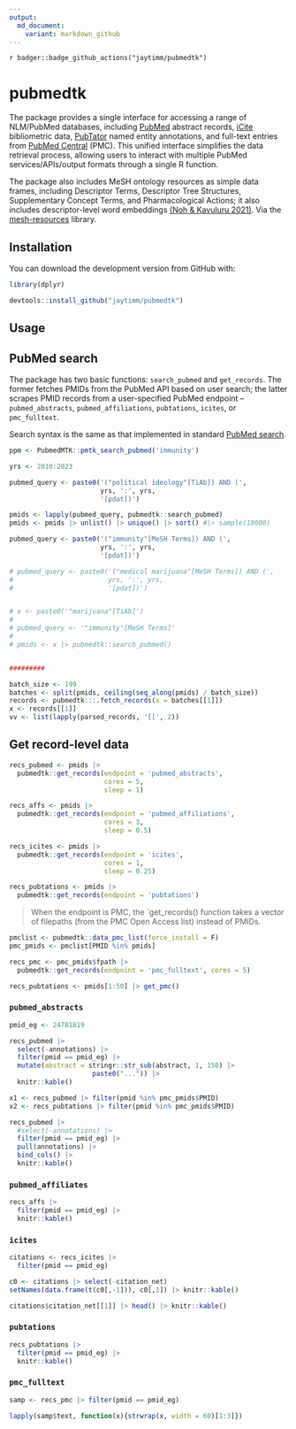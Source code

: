 ```yaml
---
output:
  md_document:
    variant: markdown_github
---
```


`r badger::badge_github_actions("jaytimm/pubmedtk")`

# pubmedtk

The package provides a single interface for accessing a range of NLM/PubMed databases, including [PubMed](https://pubmed.ncbi.nlm.nih.gov/) abstract records, [iCite](https://icite.od.nih.gov/) bibliometric data, [PubTator](https://www.ncbi.nlm.nih.gov/research/pubtator/) named entity annotations, and full-text entries from [PubMed Central](https://www.ncbi.nlm.nih.gov/pmc/) (PMC).  This unified interface simplifies the data retrieval process, allowing users to interact with multiple PubMed services/APIs/output formats through a single R function. 

The package also includes MeSH ontology resources as simple data frames, including Descriptor Terms, Descriptor Tree Structures, Supplementary Concept Terms, and Pharmacological Actions; it also includes descriptor-level word embeddings [(Noh & Kavuluru 2021)](https://www.sciencedirect.com/science/article/pii/S1532046421001969). Via the [mesh-resources](https://github.com/jaytimm/mesh-resources) library.



## Installation

You can download the development version from GitHub with:

```r
library(dplyr)
```


```r
devtools::install_github("jaytimm/pubmedtk")
```


## Usage

## PubMed search

The package has two basic functions: `search_pubmed` and `get_records`. The former fetches PMIDs from the PubMed API based on user search; the latter scrapes PMID records from a user-specified PubMed endpoint -- `pubmed_abstracts`, `pubmed_affiliations`, `pubtations`, `icites`, or `pmc_fulltext`.

Search syntax is the same as that implemented in standard [PubMed search](https://pubmed.ncbi.nlm.nih.gov/advanced/). 


```r
ppm <- PubmedMTK::pmtk_search_pubmed('immunity')
```




```r
yrs <- 2010:2023

pubmed_query <- paste0('("political ideology"[TiAb]) AND (',
                       yrs, ':', yrs,
                       '[pdat])')

pmids <- lapply(pubmed_query, pubmedtk::search_pubmed)
pmids <- pmids |> unlist() |> unique() |> sort() #|> sample(10000)
```


```r
pubmed_query <- paste0('("immunity"[MeSH Terms]) AND (',
                       yrs, ':', yrs,
                       '[pdat])')

# pubmed_query <- paste0('("medical marijuana"[MeSH Terms]) AND (', 
#                        yrs, ':', yrs,  
#                        '[pdat])')


# x <- paste0('"marijuana"[TiAb]')
# 
# pubmed_query <- '"immunity"[MeSH Terms]'
# 
# pmids <- x |> pubmedtk::search_pubmed()


#########
```





```r
batch_size <- 199
batches <- split(pmids, ceiling(seq_along(pmids) / batch_size))
records <- pubmedtk:::.fetch_records(x = batches[[1]])
x <- records[[1]]
vv <- list(lapply(parsed_records, '[[', 2))
```



## Get record-level data

```r
recs_pubmed <- pmids |> 
  pubmedtk::get_records(endpoint = 'pubmed_abstracts', 
                        cores = 5, 
                        sleep = 1) 

recs_affs <- pmids |> 
  pubmedtk::get_records(endpoint = 'pubmed_affiliations', 
                        cores = 3, 
                        sleep = 0.5)

recs_icites <- pmids |> 
  pubmedtk::get_records(endpoint = 'icites',
                        cores = 1, 
                        sleep = 0.25)

recs_pubtations <- pmids |> 
  pubmedtk::get_records(endpoint = 'pubtations')
```


> When the endpoint is PMC, the `get_records() function takes a vector of filepaths (from the PMC Open Access list) instead of PMIDs.

```r
pmclist <- pubmedtk::data_pmc_list(force_install = F)
pmc_pmids <- pmclist[PMID %in% pmids]

recs_pmc <- pmc_pmids$fpath |> 
  pubmedtk::get_records(endpoint = 'pmc_fulltext', cores = 5)
```
```r
recs_pubtations <- pmids[1:50] |> get_pmc()
```





### `pubmed_abstracts`

```r
pmid_eg <- 24781819
```


```r
recs_pubmed |> 
  select(-annotations) |>
  filter(pmid == pmid_eg) |>
  mutate(abstract = stringr::str_sub(abstract, 1, 150) |>
                     paste0("...")) |>
  knitr::kable()
```


```r
x1 <- recs_pubmed |> filter(pmid %in% pmc_pmids$PMID) 
x2 <- recs_pubtations |> filter(pmid %in% pmc_pmids$PMID) 
```


```r
recs_pubmed |> 
  #select(-annotations) |>
  filter(pmid == pmid_eg) |>
  pull(annotations) |>
  bind_cols() |>
  knitr::kable()
```



### `pubmed_affiliates`

```r
recs_affs |> 
  filter(pmid == pmid_eg) |>
  knitr::kable()
```


### `icites`

```r
citations <- recs_icites |> 
  filter(pmid == pmid_eg)

c0 <- citations |> select(-citation_net) 
setNames(data.frame(t(c0[,-1])), c0[,1]) |> knitr::kable()
```


```r
citations$citation_net[[1]] |> head() |> knitr::kable()
```




### `pubtations`

```r
recs_pubtations |> 
  filter(pmid == pmid_eg) |>
  knitr::kable()
```


### `pmc_fulltext`

```r
samp <- recs_pmc |> filter(pmid == pmid_eg)

lapply(samp$text, function(x){strwrap(x, width = 60)[1:3]})
```


